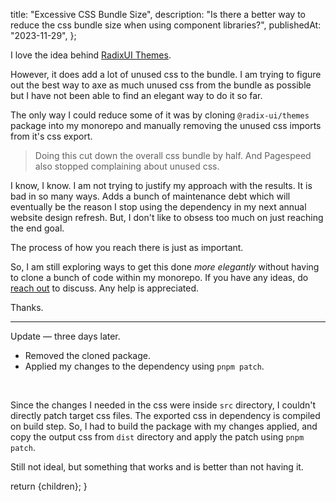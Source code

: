   title: "Excessive CSS Bundle Size",
  description:
    "Is there a better way to reduce the css bundle size when using component libraries?",
  publishedAt: "2023-11-29",
};

I love the idea behind [RadixUI Themes](https://www.radix-ui.com/themes).

However, it does add a lot of unused css to the bundle.
I am trying to figure out the best way to axe as much unused css
from the bundle as possible but I have not been able to find an elegant
way to do it so far.

The only way I could reduce some of it was by cloning `@radix-ui/themes`
package into my monorepo and manually removing the unused css imports from it's
css export.

> Doing this cut down the overall css bundle by half. And <Link href="https://pagespeed.web.dev">Pagespeed</Link> also stopped complaining about unused css.

I know, I know. I am not trying to justify my approach with the results.
It is bad in so many ways. Adds a bunch of maintenance debt which will
eventually be the reason I stop using the dependency in my next annual
website design refresh. But, I don't like to obsess too much on just reaching the end goal.

<Text as="p" size="4" mt="6" mb="6">
  <Quote>The process of how you reach there is just as important.</Quote>
</Text>

So, I am still exploring ways to get this done _more elegantly_ without having
to clone a bunch of code within my monorepo. If you have any ideas, do [reach out](/contact) to discuss. Any help is appreciated.

Thanks.

---

Update — three days later.

- Removed the cloned package.
- Applied my changes to the dependency using `pnpm patch`.

<br />

Since the changes I needed in the css were inside `src` directory, I couldn't directly patch target css files. The exported css in dependency is compiled on build step. So, I had to build the package with my changes applied, and copy the output css from `dist` directory and apply the patch using `pnpm patch`.

Still not ideal, but something that works and is better than not having it.

  return <ContentLayout metadata={metadata}>{children}</ContentLayout>;
}
